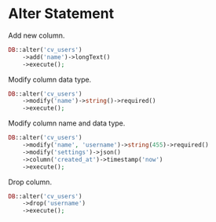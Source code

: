 # Alter Statement

Add new column.

``` php
DB::alter('cv_users')
	->add('name')->longText()
	->execute();
```


Modify column data type.

``` php
DB::alter('cv_users')
    ->modify('name')->string()->required()
    ->execute();
```

Modify column name and data type.

```php
DB::alter('cv_users')
	->modify('name', 'username')->string(455)->required()
	->modify('settings')->json()
	->column('created_at')->timestamp('now')
	->execute();
```

Drop column.

```php
DB::alter('cv_users')
	->drop('username')
	->execute();
```
